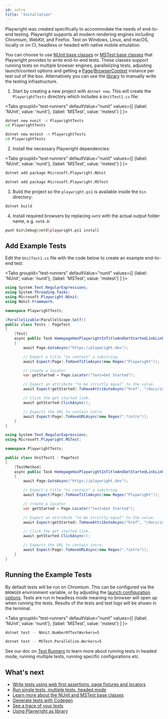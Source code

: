 ```yaml
---
id: intro
title: "Installation"
---
```


Playwright was created specifically to accommodate the needs of end-to-end testing. Playwright supports all modern rendering engines including Chromium, WebKit, and Firefox. Test on Windows, Linux, and macOS, locally or on CI, headless or headed with native mobile emulation.

You can choose to use [NUnit base classes](./test-runners.mdx#nunit) or [MSTest base classes](./test-runners.mdx#nunit) that Playwright provides to write end-to-end tests. These classes support running tests on multiple browser engines, parallelizing tests, adjusting launch/context options and getting a [Page]/[BrowserContext] instance per test out of the box. Alternatively you can use the [library](./library.mdx) to manually write the testing infrastructure.
1. Start by creating a new project with `dotnet new`. This will create the `PlaywrightTests` directory which includes a `UnitTest1.cs` file:

<Tabs groupId="test-runners" defaultValue="nunit" values={[ {label: 'NUnit', value: 'nunit'}, {label: 'MSTest', value: 'mstest'} ] }>

<TabItem value="nunit">

```bash
dotnet new nunit -n PlaywrightTests
cd PlaywrightTests
```

</TabItem>

<TabItem value="mstest">

```bash
dotnet new mstest -n PlaywrightTests
cd PlaywrightTests
```

</TabItem>

</Tabs>

2. Install the necessary Playwright dependencies:

<Tabs groupId="test-runners" defaultValue="nunit" values={[ {label: 'NUnit', value: 'nunit'}, {label: 'MSTest', value: 'mstest'} ] }>

<TabItem value="nunit">

```bash
dotnet add package Microsoft.Playwright.NUnit
```

</TabItem>

<TabItem value="mstest">

```bash
dotnet add package Microsoft.Playwright.MSTest
```

</TabItem>

</Tabs>

3. Build the project so the `playwright.ps1` is available inside the `bin` directory:

```bash
dotnet build
```

4. Install required browsers by replacing `netX` with the actual output folder name, e.g. `net6.0`:

```bash
pwsh bin\Debug\netX\playwright.ps1 install
```

## Add Example Tests

Edit the `UnitTest1.cs` file with the code below to create an example end-to-end test:

<Tabs groupId="test-runners" defaultValue="nunit" values={[ {label: 'NUnit', value: 'nunit'}, {label: 'MSTest', value: 'mstest'} ] }>

<TabItem value="nunit">

```csharp
using System.Text.RegularExpressions;
using System.Threading.Tasks;
using Microsoft.Playwright.NUnit;
using NUnit.Framework;

namespace PlaywrightTests;

[Parallelizable(ParallelScope.Self)]
public class Tests : PageTest
{
    [Test]
    async public Task HomepageHasPlaywrightInTitleAndGetStartedLinkLinkingtoTheIntroPage()
    {
        await Page.GotoAsync("https://playwright.dev");

        // Expect a title "to contain" a substring.
        await Expect(Page).ToHaveTitleAsync(new Regex("Playwright"));

        // create a locator
        var getStarted = Page.Locator("text=Get Started");

        // Expect an attribute "to be strictly equal" to the value.
        await Expect(getStarted).ToHaveAttributeAsync("href", "/docs/intro");

        // Click the get started link.
        await getStarted.ClickAsync();

        // Expects the URL to contain intro.
        await Expect(Page).ToHaveURLAsync(new Regex(".*intro"));
    }
}
```

</TabItem>

<TabItem value="mstest">

```csharp
using System.Text.RegularExpressions;
using Microsoft.Playwright.MSTest;

namespace PlaywrightTests;

public class UnitTest1 : PageTest
{
    [TestMethod]
    async public Task HomepageHasPlaywrightInTitleAndGetStartedLinkLinkingtoTheIntroPage()
    {
        await Page.GotoAsync("https://playwright.dev");

        // Expect a title "to contain" a substring.
        await Expect(Page).ToHaveTitleAsync(new Regex("Playwright"));

        // create a locator
        var getStarted = Page.Locator("text=Get Started");

        // Expect an attribute "to be strictly equal" to the value.
        await Expect(getStarted).ToHaveAttributeAsync("href", "/docs/intro");

        // Click the get started link.
        await getStarted.ClickAsync();

        // Expects the URL to contain intro.
        await Expect(Page).ToHaveURLAsync(new Regex(".*intro"));
    }
}
```

</TabItem>

</Tabs>

## Running the Example Tests

By default tests will be run on Chromium. This can be configured via the `BROWSER` environment variable, or by adjusting the [launch configuration options](./test-runners.mdx). Tests are run in headless mode meaning no browser will open up when running the tests. Results of the tests and test logs will be shown in the terminal.

<Tabs groupId="test-runners" defaultValue="nunit" values={[ {label: 'NUnit', value: 'nunit'}, {label: 'MSTest', value: 'mstest'} ] }>

<TabItem value="nunit">

```bash
dotnet test -- NUnit.NumberOfTestWorkers=5
```

</TabItem>

<TabItem value="mstest">

```bash
dotnet test -- MSTest.Parallelize.Workers=5
```

</TabItem>

</Tabs>

See our doc on [Test Runners](./test-runners.mdx) to learn more about running tests in headed mode, running multiple tests, running specific configurations etc.

## What's next
- [Write tests using web first assertions, page fixtures and locators](./writing-tests.mdx)
- [Run single tests, multiple tests, headed mode](./running-tests.mdx)
- [Learn more about the NUnit and MSTest base classes](./test-runners.mdx)
- [Generate tests with Codegen](./codegen.mdx)
- [See a trace of your tests](./trace-viewer-intro.mdx)
- [Using Playwright as library](./library.mdx)

[Accessibility]: /api/class-accessibility.mdx "Accessibility"
[APIRequest]: /api/class-apirequest.mdx "APIRequest"
[APIRequestContext]: /api/class-apirequestcontext.mdx "APIRequestContext"
[APIResponse]: /api/class-apiresponse.mdx "APIResponse"
[Browser]: /api/class-browser.mdx "Browser"
[BrowserContext]: /api/class-browsercontext.mdx "BrowserContext"
[BrowserType]: /api/class-browsertype.mdx "BrowserType"
[ConsoleMessage]: /api/class-consolemessage.mdx "ConsoleMessage"
[Dialog]: /api/class-dialog.mdx "Dialog"
[Download]: /api/class-download.mdx "Download"
[ElementHandle]: /api/class-elementhandle.mdx "ElementHandle"
[FileChooser]: /api/class-filechooser.mdx "FileChooser"
[FormData]: /api/class-formdata.mdx "FormData"
[Frame]: /api/class-frame.mdx "Frame"
[FrameLocator]: /api/class-framelocator.mdx "FrameLocator"
[JSHandle]: /api/class-jshandle.mdx "JSHandle"
[Keyboard]: /api/class-keyboard.mdx "Keyboard"
[Locator]: /api/class-locator.mdx "Locator"
[LocatorAssertions]: /test-assertions.mdx "LocatorAssertions"
[Mouse]: /api/class-mouse.mdx "Mouse"
[Page]: /api/class-page.mdx "Page"
[PageAssertions]: /test-assertions.mdx "PageAssertions"
[Playwright]: /api/class-playwright.mdx "Playwright"
[PlaywrightAssertions]: /test-assertions.mdx "PlaywrightAssertions"
[Request]: /api/class-request.mdx "Request"
[Response]: /api/class-response.mdx "Response"
[Route]: /api/class-route.mdx "Route"
[Selectors]: /api/class-selectors.mdx "Selectors"
[TimeoutError]: /api/class-timeouterror.mdx "TimeoutError"
[Touchscreen]: /api/class-touchscreen.mdx "Touchscreen"
[Tracing]: /api/class-tracing.mdx "Tracing"
[Video]: /api/class-video.mdx "Video"
[WebSocket]: /api/class-websocket.mdx "WebSocket"
[WebSocketFrame]: /api/class-websocketframe.mdx "WebSocketFrame"
[Worker]: /api/class-worker.mdx "Worker"
[Element]: https://developer.mozilla.org/en-US/docs/Web/API/element "Element"
[EvaluationArgument]: /evaluating.mdx#evaluation-argument "EvaluationArgument"
[Promise]: https://developer.mozilla.org/en-US/docs/Web/JavaScript/Reference/Global_Objects/Promise "Promise"
[iterator]: https://developer.mozilla.org/en-US/docs/Web/JavaScript/Reference/Iteration_protocols "Iterator"
[origin]: https://developer.mozilla.org/en-US/docs/Glossary/Origin "Origin"
[selector]: https://developer.mozilla.org/en-US/docs/Web/CSS/CSS_Selectors "selector"
[Serializable]: https://developer.mozilla.org/en-US/docs/Web/JavaScript/Reference/Global_Objects/JSON/stringify#Description "Serializable"
[UIEvent.detail]: https://developer.mozilla.org/en-US/docs/Web/API/UIEvent/detail "UIEvent.detail"
[UnixTime]: https://en.wikipedia.org/wiki/Unix_time "Unix Time"
[xpath]: https://developer.mozilla.org/en-US/docs/Web/XPath "xpath"

[bool]: https://docs.microsoft.com/en-us/dotnet/api/system.boolean "bool"
[double]: https://docs.microsoft.com/en-us/dotnet/api/system.double "double"
[byte]: https://docs.microsoft.com/en-us/dotnet/api/system.byte "byte"
[int]: https://docs.microsoft.com/en-us/dotnet/api/system.int32 "int"
[void]: https://docs.microsoft.com/en-us/dotnet/csharp/language-reference/builtin-types/void "void"
[string]: https://docs.microsoft.com/en-us/dotnet/api/system.string "string"
[URL]: https://nodejs.org/api/url.html "URL"
[Regex]: https://docs.microsoft.com/en-us/dotnet/api/system.text.regularexpressions.regex "Regex"

[Action]: https://docs.microsoft.com/en-us/dotnet/api/system.action-1 "Action"
[Func]: https://docs.microsoft.com/en-us/dotnet/api/system.func-2 "Func"
[IEnumerable]: https://docs.microsoft.com/en-us/dotnet/api/system.collections.ienumerable "IEnumerable"
[IDictionary]: https://docs.microsoft.com/en-us/dotnet/api/system.collections.idictionary "IDictionary"
[Task]: https://docs.microsoft.com/en-us/dotnet/api/system.threading.tasks.task?view=net-5.0 "Task"
[IReadOnlyDictionary]: https://docs.microsoft.com/en-us/dotnet/api/system.collections.generic.ireadonlydictionary-2 "IReadOnlyDictionary"
[JsonElement]: https://docs.microsoft.com/en-us/dotnet/api/system.text.json.jsonelement "JsonElement"

[all available image tags]: https://mcr.microsoft.com/en-us/product/playwright/dotnet/about "all available image tags"
[Docker Hub]: https://hub.docker.com/_/microsoft-playwright-dotnet "Docker Hub"
[Dockerfile.focal]: https://github.com/microsoft/playwright-dotnet/blob/main/utils/docker/Dockerfile.focal "Dockerfile.focal"
